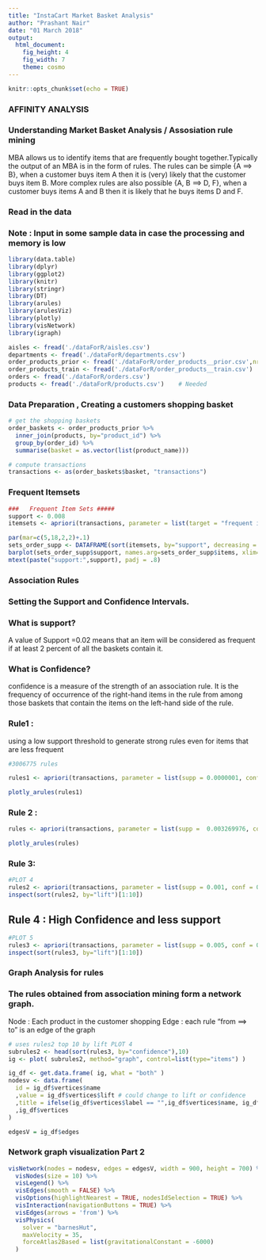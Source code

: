```yaml
---
title: "InstaCart Market Basket Analysis"
author: "Prashant Nair"
date: "01 March 2018"
output:
  html_document:
    fig_height: 4
    fig_width: 7
    theme: cosmo
---
```


```r
knitr::opts_chunk$set(echo = TRUE)
```

###                                AFFINITY ANALYSIS 

### Understanding Market Basket Analysis / Assosiation rule mining 

MBA allows us to identify items that are frequently bought together.Typically the output of an MBA is in  the form of rules. The rules can be simple {A ==> B}, when a customer buys item A then it is (very) likely that the customer buys item B. More complex rules are also possible {A, B ==> D, F}, when a customer buys items A and B then it is likely that he buys items D and F.

### Read in the data  
###  Note : Input in some sample data in case the processing and memory is low 

```r
library(data.table)
library(dplyr)
library(ggplot2)
library(knitr)
library(stringr)
library(DT)
library(arules)
library(arulesViz)
library(plotly)
library(visNetwork)
library(igraph)

aisles <- fread('./dataForR/aisles.csv')
departments <- fread('./dataForR/departments.csv')
order_products_prior <- fread('./dataForR/order_products__prior.csv',nrows=20000) #Needed
order_products_train <- fread('./dataForR/order_products__train.csv')
orders <- fread('./dataForR/orders.csv')
products <- fread('./dataForR/products.csv')    # Needed 
```

### Data Preparation , Creating a customers shopping basket 

```r
# get the shopping baskets
order_baskets <- order_products_prior %>% 
  inner_join(products, by="product_id") %>% 
  group_by(order_id) %>%
  summarise(basket = as.vector(list(product_name)))

# compute transactions
transactions <- as(order_baskets$basket, "transactions")
```
### Frequent Itemsets 
```r
###   Frequent Item Sets #####
support <- 0.008
itemsets <- apriori(transactions, parameter = list(target = "frequent itemsets", supp=support, minlen=2), control = list(verbose = FALSE))

par(mar=c(5,18,2,2)+.1)
sets_order_supp <- DATAFRAME(sort(itemsets, by="support", decreasing = F))
barplot(sets_order_supp$support, names.arg=sets_order_supp$items, xlim=c(0,0.02), horiz = T, las = 2, cex.names = .8, main = "Frequent Itemsets", col="blue")
mtext(paste("support:",support), padj = .8)
```

### Association Rules

### Setting the Support and Confidence Intervals.

### What is support?

A value of Support =0.02 means that an item will be considered as frequent if at 
least 2 percent of all the baskets contain it. 

### What is Confidence?

confidence is a measure of the strength of an association rule. It is the frequency of occurrence of the right-hand items in the rule from among those baskets that contain the items on the left-hand side of the rule.

### Rule1 : 
using  a low support threshold to generate strong rules even for items that are less frequent

```r
#3006775 rules

rules1 <- apriori(transactions, parameter = list(supp = 0.0000001, conf = 0.01, maxlen=3), control = list(verbose = FALSE))

plotly_arules(rules1)
```
### Rule 2 : 

```r
rules <- apriori(transactions, parameter = list(supp =  0.003269976, conf = 0.01, maxlen=3), control = list(verbose = FALSE))

plotly_arules(rules)
```

### Rule 3: 

```r
#PLOT 4
rules2 <- apriori(transactions, parameter = list(supp = 0.001, conf = 0.4, maxlen=3), control = list(verbose = FALSE))
inspect(sort(rules2, by="lift")[1:10])
```


## Rule 4 : High Confidence and less support 

```r
#PLOT 5
rules3 <- apriori(transactions, parameter = list(supp = 0.005, conf = 0.1, maxlen=3), control = list(verbose = FALSE))
inspect(sort(rules3, by="lift")[1:10])

```


### Graph Analysis for rules  

### The rules obtained from association mining form a network graph.
Node : Each product in the customer shopping 
Edge : each rule "from ==> to" is an edge of the graph


```r
# uses rules2 top 10 by lift PLOT 4
subrules2 <- head(sort(rules3, by="confidence"),10)
ig <- plot( subrules2, method="graph", control=list(type="items") )

ig_df <- get.data.frame( ig, what = "both" )
nodesv <- data.frame(
  id = ig_df$vertices$name
  ,value = ig_df$vertices$lift # could change to lift or confidence
  ,title = ifelse(ig_df$vertices$label == "",ig_df$vertices$name, ig_df$vertices$label)
  ,ig_df$vertices
) 

edgesV = ig_df$edges

```

### Network graph visualization Part 2

```r
visNetwork(nodes = nodesv, edges = edgesV, width = 900, height = 700) %>%
  visNodes(size = 10) %>%
  visLegend() %>%
  visEdges(smooth = FALSE) %>%
  visOptions(highlightNearest = TRUE, nodesIdSelection = TRUE) %>%
  visInteraction(navigationButtons = TRUE) %>%
  visEdges(arrows = 'from') %>%
  visPhysics(
    solver = "barnesHut",
    maxVelocity = 35,
    forceAtlas2Based = list(gravitationalConstant = -6000)
  )
```



